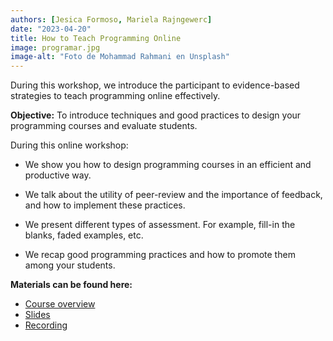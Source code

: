 ```yaml
---
authors: [Jesica Formoso, Mariela Rajngewerc]
date: "2023-04-20"
title: How to Teach Programming Online
image: programar.jpg
image-alt: "Foto de Mohammad Rahmani en Unsplash"
---
```


During this workshop, we introduce the participant to evidence-based strategies to teach programming online effectively. 

**Objective:** To introduce techniques and good practices to design your programming courses and evaluate students.

During this online workshop:

- We show you how to design programming courses in an efficient and productive way.

- We talk about the utility of peer-review and the importance of feedback, and how to implement these practices.

- We present different types of assessment. For example, fill-in the blanks, faded examples, etc.

- We recap good programming practices and how to promote them among your students.

**Materials can be found here:**

- [Course overview](https://www.metadocencia.org/en/curso/programar/)
- [Slides](https://docs.google.com/presentation/d/1sj6tbtqjWY8AvcQLVih3FTFIa1pKERFRxk3KY8KK13w/edit#slide=id.g170e5c2660d_0_5)
- [Recording](https://youtu.be/awRCNo0PEZU?si=nopBWSH5zAEGU4U5)



